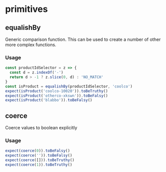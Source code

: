 # primitives



## equalishBy

Generic comparison function.
This can be used to create a number of other more complex functions.

### Usage
```js test=true
const productIdSelector = z => {
  const d = z.indexOf('-')
  return d > -1 ? z.slice(0, d) : 'NO_MATCH'
}
const isProduct = equalishBy(productIdSelector, 'coolco')
expect(isProduct('coolco-10020')).toBeTruthy()
expect(isProduct('otherco-xkswn')).toBeFalsy()
expect(isProduct('blabbo')).toBeFalsy()
```

## coerce

Coerce values to boolean explicitly

### Usage
```js test=true
expect(coerce(0)).toBeFalsy()
expect(coerce('')).toBeFalsy()
expect(coerce([])).toBeTruthy()
expect(coerce(1)).toBeTruthy()
```